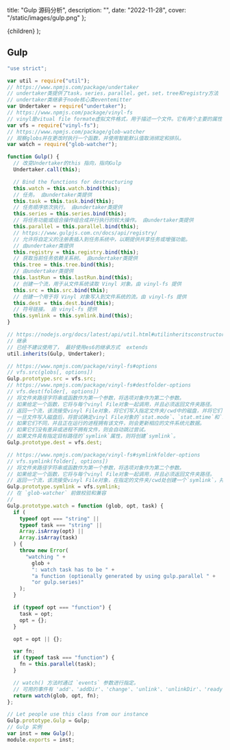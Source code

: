   title: "Gulp 源码分析",
  description: "",
  date: "2022-11-28",
  cover: "/static/images/gulp.png"
};

  <MDXContentCom meta={meta}>{children}</MDXContentCom>
);

## Gulp

```js
"use strict";

var util = require("util");
// https://www.npmjs.com/package/undertaker
// undertaker类提供了task，series，parallel，get，set，tree和registry方法
// undertaker类继承于node核心类eventemitter
var Undertaker = require("undertaker");
// https://www.npmjs.com/package/vinyl-fs
// vinyl是vitual file formate虚拟文件格式，用于描述一个文件。它有两个主要的属性，path属性和contents属性。每一个Vinyl实例代表一个独立的文件、目录或者symlink符号连接。
var vfs = require("vinyl-fs");
// https://www.npmjs.com/package/glob-watcher
// 观察globs并在更改时执行一个函数，并使用智能默认值取消绑定和排队。
var watch = require("glob-watcher");

function Gulp() {
  // 改变Undertaker的this 指向，指向Gulp
  Undertaker.call(this);

  // Bind the functions for destructuring
  this.watch = this.watch.bind(this);
  // 任务。 由undertaker类提供
  this.task = this.task.bind(this);
  // 任务顺序依次执行。 由undertaker类提供
  this.series = this.series.bind(this);
  // 将任务功能或组合操作组合成并行执行的较大操作。 由undertaker类提供
  this.parallel = this.parallel.bind(this);
  // https://www.gulpjs.com.cn/docs/api/registry/
  // 允许将自定义的注册表插入到任务系统中，以期提供共享任务或增强功能。
  // 由undertaker类提供
  this.registry = this.registry.bind(this);
  // 获取当前任务依赖关系树。 由undertaker类提供
  this.tree = this.tree.bind(this);
  // 由undertaker类提供
  this.lastRun = this.lastRun.bind(this);
  // 创建一个流，用于从文件系统读取 Vinyl 对象。由 vinyl-fs 提供
  this.src = this.src.bind(this);
  // 创建一个用于将 Vinyl 对象写入到文件系统的流。由 vinyl-fs 提供
  this.dest = this.dest.bind(this);
  // 符号链接。 由 vinyl-fs 提供
  this.symlink = this.symlink.bind(this);
}

// https://nodejs.org/docs/latest/api/util.html#utilinheritsconstructor-superconstructor
// 继承
// 已经不建议使用了， 最好使用es6的继承方式  extends
util.inherits(Gulp, Undertaker);

// https://www.npmjs.com/package/vinyl-fs#options
// vfs.src(globs[, options])
Gulp.prototype.src = vfs.src;
// https://www.npmjs.com/package/vinyl-fs#destfolder-options
// vfs.dest(folder[, options])
// 将文件夹路径字符串或函数作为第一个参数，将选项对象作为第二个参数。
// 如果给定一个函数，它将与每个vinyl File对象一起调用，并且必须返回文件夹路径。
// 返回一个流，该流接受vinyl File对象，将它们写入指定文件夹/cwd中的磁盘，并将它们传递到下游，这样您就可以继续使用管道。
// 一旦文件写入磁盘后，将尝试确定vinyl File对象的`stat.mode`、`stat.mtime`和`stat.atime`是否与文件系统上的文件不同。
// 如果它们不同，并且正在运行的进程拥有该文件，则会更新相应的文件系统元数据。
// 如果它们没有差异或进程不拥有文件，则会自动跳过尝试。
// 如果文件具有指定目标路径的`symlink`属性，则将创建`symlink`。
Gulp.prototype.dest = vfs.dest;

// https://www.npmjs.com/package/vinyl-fs#symlinkfolder-options
// vfs.symlink(folder[, options])
// 将文件夹路径字符串或函数作为第一个参数，将选项对象作为第二个参数。
// 如果给定一个函数，它将与每个vinyl File对象一起调用，并且必须返回文件夹路径。
// 返回一个流，该流接受vinyl File对象，在指定的文件夹/cwd处创建一个`symlink`，并将其传递到下游，这样您就可以继续使用管道传递这些对象。
Gulp.prototype.symlink = vfs.symlink;
// 在 `glob-watcher` 前做校验和兼容
//
Gulp.prototype.watch = function (glob, opt, task) {
  if (
    typeof opt === "string" ||
    typeof task === "string" ||
    Array.isArray(opt) ||
    Array.isArray(task)
  ) {
    throw new Error(
      "watching " +
        glob +
        ": watch task has to be " +
        "a function (optionally generated by using gulp.parallel " +
        "or gulp.series)"
    );
  }

  if (typeof opt === "function") {
    task = opt;
    opt = {};
  }

  opt = opt || {};

  var fn;
  if (typeof task === "function") {
    fn = this.parallel(task);
  }

  // watch() 方法时通过 `events` 参数进行指定。
  // 可用的事件有 'add'、'addDir'、'change'、'unlink'、'unlinkDir'、'ready'、'error'。此外，还有一个 'all' 事件，它表示除 'ready' 和 'error' 之外的所有事件。
  return watch(glob, opt, fn);
};

// Let people use this class from our instance
Gulp.prototype.Gulp = Gulp;
// Gulp 实例
var inst = new Gulp();
module.exports = inst;
```

